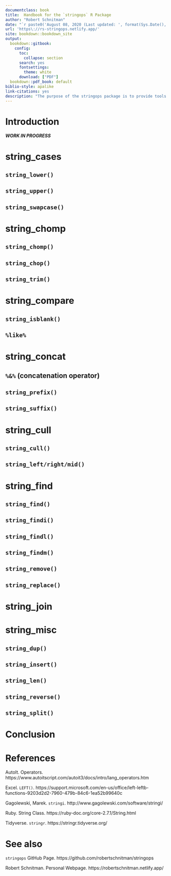 ```yaml
---
documentclass: book
title:  Handbook for the `stringops` R Package
author: "Robert Schnitman"
date: "`r paste0('August 08, 2020 (Last updated: ', format(Sys.Date(), '%B %d, %Y'), ')')`"
url: 'https\://rs-stringops.netlify.app/'
site: bookdown::bookdown_site
output: 
  bookdown::gitbook: 
    config:
      toc:
        collapse: section
      search: yes
      fontsettings:
        theme: white
      download: ["PDF"]
  bookdown::pdf_book: default
biblio-style: apalike
link-citations: yes
description: "The purpose of the stringops package is to provide tools and synonyms for string processing in R."
---
```


# Introduction {-#index}

***WORK IN PROGRESS***

# string_cases

## `string_lower()`

## `string_upper()`

## `string_swapcase()`

# string_chomp

## `string_chomp()`

## `string_chop()`

## `string_trim()`

# string_compare

## `string_isblank()`

## `%like%`

# string_concat

## `%&%` (concatenation operator)

## `string_prefix()`

## `string_suffix()`

# string_cull

## `string_cull()`

## `string_left/right/mid()`

# string_find

## `string_find()`

## `string_findi()`

## `string_findl()`

## `string_findm()`

## `string_remove()`

## `string_replace()`

# string_join

# string_misc

## `string_dup()`

## `string_insert()`

## `string_len()`

## `string_reverse()`

## `string_split()`

# Conclusion {-}

# References {-}

AutoIt. Operators. https://www.autoitscript.com/autoit3/docs/intro/lang_operators.htm

Excel. `LEFT()`. https://support.microsoft.com/en-us/office/left-leftb-functions-9203d2d2-7960-479b-84c6-1ea52b99640c

Gagolewski, Marek. `stringi`. http://www.gagolewski.com/software/stringi/

Ruby. String Class. https://ruby-doc.org/core-2.7.1/String.html

Tidyverse. `stringr`. https://stringr.tidyverse.org/

# See also {-}

`stringops` GitHub Page. https://github.com/robertschnitman/stringops

Robert Schnitman. Personal Webpage. https://robertschnitman.netlify.app/